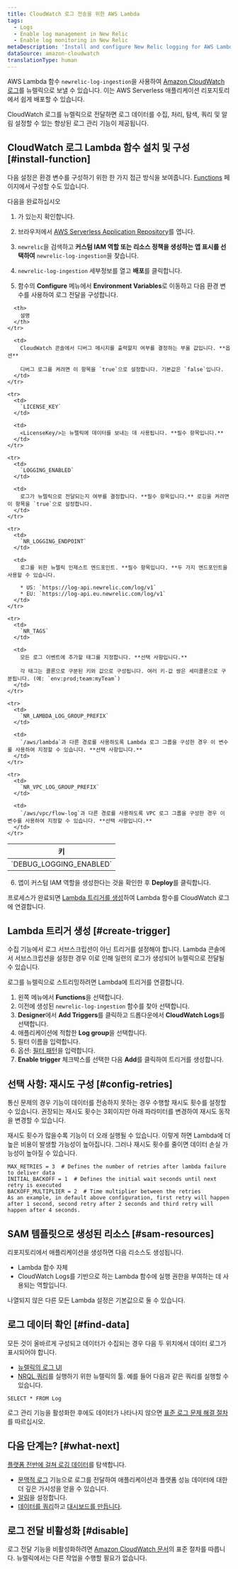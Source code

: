 ```yaml
---
title: CloudWatch 로그 전송을 위한 AWS Lambda
tags:
  - Logs
  - Enable log management in New Relic
  - Enable log monitoring in New Relic
metaDescription: 'Install and configure New Relic logging for AWS Lambda with CloudWatch logs, so you can use enhanced log management capabilities.'
dataSource: amazon-cloudwatch
translationType: human
---
```


AWS Lambda 함수 `newrelic-log-ingestion`을 사용하여 [Amazon CloudWatch 로그](https://docs.aws.amazon.com/AmazonCloudWatch/latest/logs/WhatIsCloudWatchLogs.html)를 뉴렐릭으로 보낼 수 있습니다. 이는 AWS Serverless 애플리케이션 리포지토리에서 쉽게 배포할 수 있습니다.

CloudWatch 로그를 뉴렐릭으로 전달하면 로그 데이터를 수집, 처리, 탐색, 쿼리 및 알림 설정할 수 있는 향상된 로그 관리 기능이 제공됩니다.

## CloudWatch 로그 Lambda 함수 설치 및 구성 [#install-function]

다음 설정은 환경 변수를 구성하기 위한 한 가지 접근 방식을 보여줍니다. [Functions](https://docs.aws.amazon.com/lambda/latest/dg/configuration-envvars.html) 페이지에서 구성할 수도 있습니다.

다음을 완료하십시오

1. <LicenseKey/>

   가 있는지 확인합니다.

2. 브라우저에서 [AWS Serverless Application Repository](https://serverlessrepo.aws.amazon.com/applications)를 엽니다.

3. `newrelic`을 검색하고 **커스텀 IAM 역할 또는 리소스 정책을 생성하는 앱 표시를 선택하여** `newrelic-log-ingestion`을 찾습니다.

4. `newrelic-log-ingestion` 세부정보를 열고 **배포**를 클릭합니다.

5. 함수의 **Configure** 메뉴에서 **Environment Variables**로 이동하고 다음 환경 변수를 사용하여 로그 전달을 구성합니다.

<table>
  <thead>
    <tr>
      <th style={{ width: "200px" }}>
        키
      </th>

      <th>
        설명
      </th>
    </tr>
  </thead>

  <tbody>
    <tr>
      <td>
        `DEBUG_LOGGING_ENABLED`
      </td>

      <td>
        CloudWatch 콘솔에서 디버그 메시지를 출력할지 여부를 결정하는 부울 값입니다. **옵션**

        디버그 로그를 켜려면 이 항목을 `true`으로 설정합니다. 기본값은 `false`입니다.
      </td>
    </tr>

    <tr>
      <td>
        `LICENSE_KEY`
      </td>

      <td>
        <LicenseKey/>는 뉴렐릭에 데이터를 보내는 데 사용됩니다. **필수 항목입니다.**
      </td>
    </tr>

    <tr>
      <td>
        `LOGGING_ENABLED`
      </td>

      <td>
        로그가 뉴렐릭으로 전달되는지 여부를 결정합니다. **필수 항목입니다.** 로깅을 켜려면 이 항목을 `true`으로 설정합니다.
      </td>
    </tr>

    <tr>
      <td>
        `NR_LOGGING_ENDPOINT`
      </td>

      <td>
        로그를 위한 뉴렐릭 인제스트 엔드포인트. **필수 항목입니다. **두 가지 엔드포인트을 사용할 수 있습니다.

        * US: `https://log-api.newrelic.com/log/v1`
        * EU: `https://log-api.eu.newrelic.com/log/v1`
      </td>
    </tr>

    <tr>
      <td>
        `NR_TAGS`
      </td>

      <td>
        모든 로그 이벤트에 추가할 태그를 지정합니다. **선택 사항입니다.**

        각 태그는 콜론으로 구분된 키와 값으로 구성됩니다. 여러 키-값 쌍은 세미콜론으로 구분됩니다. (예: `env:prod;team:myTeam`)
      </td>
    </tr>

    <tr>
      <td>
        `NR_LAMBDA_LOG_GROUP_PREFIX`
      </td>

      <td>
        `/aws/lambda`과 다른 경로를 사용하도록 Lambda 로그 그룹을 구성한 경우 이 변수를 사용하여 지정할 수 있습니다. **선택 사항입니다.**
      </td>
    </tr>

    <tr>
      <td>
        `NR_VPC_LOG_GROUP_PREFIX`
      </td>

      <td>
        `/aws/vpc/flow-log`과 다른 경로를 사용하도록 VPC 로그 그룹을 구성한 경우 이 변수를 사용하여 지정할 수 있습니다. **선택 사항입니다.**
      </td>
    </tr>
  </tbody>
</table>

6. 앱이 커스텀 IAM 역할을 생성한다는 것을 확인한 후 **Deploy**를 클릭합니다.

프로세스가 완료되면 [Lambda 트리거를 생성](#create-trigger)하여 Lambda 함수를 CloudWatch 로그에 연결합니다.

## Lambda 트리거 생성 [#create-trigger]

수집 기능에서 로그 서브스크립션이 아닌 트리거를 설정해야 합니다. Lambda 콘솔에서 서브스크립션을 설정한 경우 이로 인해 일련의 로그가 생성되어 뉴렐릭으로 전달될 수 있습니다.

로그를 뉴렐릭으로 스트리밍하려면 Lambda에 트리거를 연결합니다.

1. 왼쪽 메뉴에서 **Functions**을 선택합니다.
2. 이전에 생성된 `newrelic-log-ingestion` 함수를 찾아 선택합니다.
3. **Designer**에서 **Add Triggers**를 클릭하고 드롭다운에서 **CloudWatch Logs**를 선택합니다.
4. 애플리케이션에 적합한 **Log group**을 선택합니다.
5. 필터 이름을 입력합니다.
6. 옵션: [필터 패턴](https://docs.aws.amazon.com/AmazonCloudWatch/latest/logs/FilterAndPatternSyntax.html)을 입력합니다.
7. **Enable trigger** 체크박스를 선택한 다음 **Add**를 클릭하여 트리거를 생성합니다.

<InstallFeedback/>

## 선택 사항: 재시도 구성 [#config-retries]

통신 문제의 경우 기능이 데이터를 전송하지 못하는 경우 수행할 재시도 횟수를 설정할 수 있습니다. 권장되는 재시도 횟수는 3회이지만 아래 파라미터를 변경하여 재시도 동작을 변경할 수 있습니다.

<Callout variant="tip">
  재시도 횟수가 많을수록 기능이 더 오래 실행될 수 있습니다. 이렇게 하면 Lambda에 더 높은 비용이 발생할 가능성이 높아집니다. 그러나 재시도 횟수를 줄이면 데이터 손실 가능성이 높아질 수 있습니다.
</Callout>

```
MAX_RETRIES = 3  # Defines the number of retries after lambda failure to deliver data
INITIAL_BACKOFF = 1  # Defines the initial wait seconds until next retry is executed
BACKOFF_MULTIPLIER = 2  # Time multiplier between the retries
As an example, in default above configuration, first retry will happen after 1 second, second retry after 2 seconds and third retry will happen after 4 seconds.
```

## SAM 템플릿으로 생성된 리소스 [#sam-resources]

리포지토리에서 애플리케이션을 생성하면 다음 리소스도 생성됩니다.

* Lambda 함수 자체
* CloudWatch Logs를 기반으로 하는 Lambda 함수에 실행 권한을 부여하는 데 사용되는 역할입니다.

나열되지 않은 다른 모든 Lambda 설정은 기본값으로 둘 수 있습니다.

## 로그 데이터 확인 [#find-data]

모든 것이 올바르게 구성되고 데이터가 수집되는 경우 다음 두 위치에서 데이터 로그가 표시되어야 합니다.

* [뉴렐릭의 로그 UI](https://one.newrelic.com/launcher/logger.log-launcher)
* [NRQL 쿼리](/docs/chart-builder/use-chart-builder/choose-data/use-advanced-nrql-mode-specify-data)를 실행하기 위한 뉴렐릭의 툴. 예를 들어 다음과 같은 쿼리를 실행할 수 있습니다.

```
SELECT * FROM Log
```

로그 관리 기능을 활성화한 후에도 데이터가 나타나지 않으면 [표준 로그 문제 해결 절차](/docs/logs/log-management/troubleshooting/no-log-data-appears-ui/)를 따르십시오.

## 다음 단계는? [#what-next]

[플랫폼 전반에 걸쳐 로깅 데이터](/docs/logs/log-management/ui-data/use-logs-ui/)를 탐색합니다.

* [문맥적 로그](/docs/logs/enable-log-management-new-relic/configure-logs-context/configure-logs-context-apm-agents/) 기능으로 로그를 전달하여 애플리케이션과 플랫폼 성능 데이터에 대한 더 깊은 가시성을 얻을 수 있습니다.
* [알림](/docs/alerts-applied-intelligence/new-relic-alerts/alert-conditions/create-alert-conditions/)을 설정합니다.
* [데이터를 쿼리](/docs/query-your-data/explore-query-data/get-started/introduction-querying-new-relic-data/)하고 [대시보드를 만듭니다](/docs/query-your-data/explore-query-data/dashboards/introduction-dashboards/).

## 로그 전달 비활성화 [#disable]

로그 전달 기능을 비활성화하려면 [Amazon CloudWatch 문서](https://docs.aws.amazon.com/AmazonCloudWatch/latest/logs/WhatIsCloudWatchLogs.html)의 표준 절차를 따릅니다. 뉴렐릭에서는 다른 작업을 수행할 필요가 없습니다.